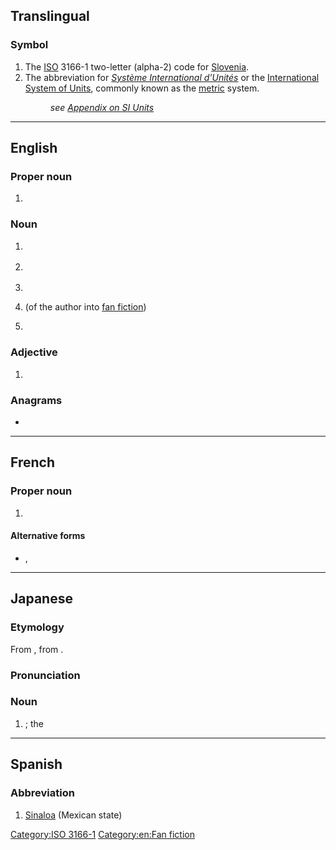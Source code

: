 {{also|Appendix:Variations of "si"}}
==Translingual==

===Symbol===
{{head|mul|symbol}}

# The [[ISO]] 3166-1 two-letter (alpha-2) code for [[Slovenia]].
# The abbreviation for ''[[Système International d'Unités]]'' or the [[International System of Units]], commonly known as the [[metric]] system.
#: ''see [[Appendix:SI_units|Appendix on SI Units]]''

[[Category:ISO 3166-1]]

----

==English==
{{wikipedia}}

===Proper noun===
{{en-proper noun}}

# {{initialism of|{{w|Smithsonian Institution}}|lang=en}}

===Noun===
{{en-noun|-}}

# {{lb|en|electronics}} {{initialism of|[[signal]] [[integrity]]|lang=en}}
# {{lb|en|technology}} {{initialism of|[[systems]] [[integration]]|lang=en}}
# {{initialism of|self-injury|lang=en}}
# {{lb|en|fandom slang}} {{initialism of|self-insertion|lang=en}} (of the author into [[fan fiction]])
# {{initialism of|supporting information|lang=en}}

===Adjective===
{{en-adj|-}}

# {{lb|en|anatomy|medicine}} {{initialism of|sacroiliac|lang=en}}
#: {{ux|en|[[SI joint|'''SI''' joint]]}}

===Anagrams===
* {{anagrams|en|'is|I's|IS|Is|i's|is|is-}}

[[Category:en:Fan fiction]]

----

==French==

===Proper noun===
{{fr-proper-noun}}

# {{abbreviation of|lang=fr|Système international}} {{qualifier|{{l|fr|Système international d'unités}}}} {{gloss|the international standard [[metric system]]}}

====Alternative forms====
* {{sense|Système International d'Unités}} {{l|fr|S.I.}}, {{l|fr|S. I.}}

----

==Japanese==

===Etymology===
From {{bor|ja|en|SI}}, from {{der|ja|fr|SI}}.

===Pronunciation===
{{ja-pron|エスアイ|acc=3}}

===Noun===
{{ja-noun|エスアイ}}

# {{synof|lang=ja|国際単位系|tr=Kokusai Tan'ikei||{{l|en|International System of Units}}}}; the {{l|en|SI}}

{{C|ja|Systems|SI units}}

----

==Spanish==

===Abbreviation===
{{rfc-header|Abbreviation}}
{{head|es|abbreviation}}

# [[Sinaloa]] (Mexican state)